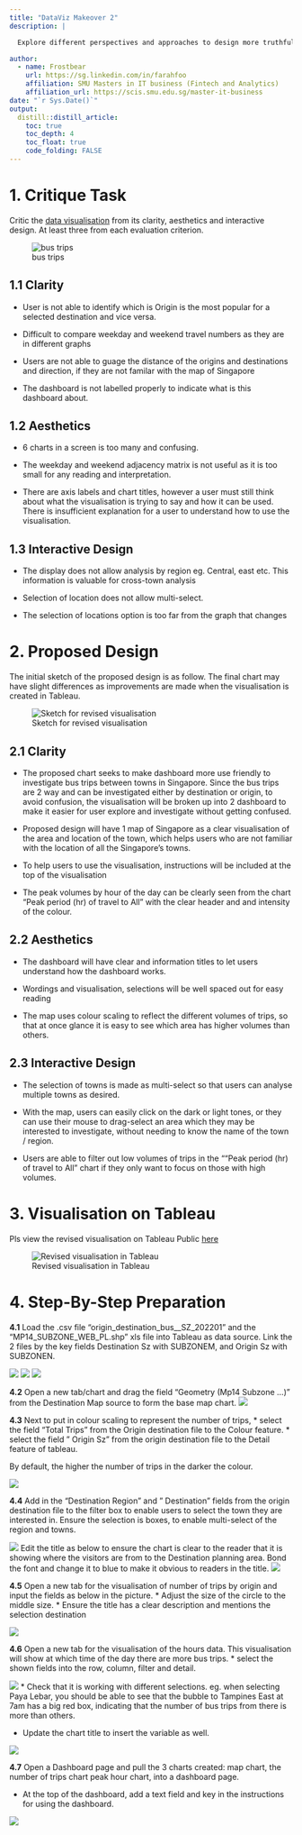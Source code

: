 ```yaml
---
title: "DataViz Makeover 2"
description: |

  Explore different perspectives and approaches to design more truthful and enlightening data visualisation to reveal inter- and intra-zonal public bus flows at the planning sub-zone level of January 2022.

author:
  - name: Frostbear 
    url: https://sg.linkedin.com/in/farahfoo
    affiliation: SMU Masters in IT business (Fintech and Analytics)
    affiliation_url: https://scis.smu.edu.sg/master-it-business
date: "`r Sys.Date()`"
output: 
  distill::distill_article:
    toc: true
    toc_depth: 4
    toc_float: true
    code_folding: FALSE
---
```


# 1. Critique Task

Critic the [data visualisation](https://public.tableau.com/app/profile/tskam/viz/prototype1_16468762782120/Dashboard1) from its clarity, aesthetics and interactive design. At least three from each evaluation criterion.

![bus trips](C:/farahfoo/VA/Pictures/dataviz2critique.PNG)

## 1.1 Clarity

* User is not able to identify which is Origin is the most popular for a selected destination and vice versa.  

* Difficult to compare weekday and weekend travel numbers as they are in different graphs

* Users are not able to guage the distance of the origins and destinations and direction, if they are not familar with the map of Singapore

* The dashboard is not labelled properly to indicate what is this dashboard about.


## 1.2 Aesthetics

* 6 charts in a screen is too many and confusing.

* The weekday and weekend adjacency matrix is not useful as it is too small for any reading and interpretation.

* There are axis labels and chart titles, however a user must still think about what the visualisation is trying to say and how it can be used. There is insufficient explanation for a user to understand how to use the visualisation.


## 1.3 Interactive Design

* The display does not allow analysis by region eg. Central, east etc. This information is valuable for cross-town analysis

* Selection of location does not allow multi-select.

* The selection of locations option is too far from the graph that changes


# 2. Proposed Design

The initial sketch of the proposed design is as follow. The final chart may have slight differences as improvements are made when the visualisation is created in Tableau.

![Sketch for revised visualisation](C:/farahfoo/VA/DataViz_Makeover/DataViz2 pictures/chart sketch.jpg)


## 2.1 Clarity

* The proposed chart seeks to make dashboard more use friendly to investigate bus trips between towns in Singapore. Since the bus trips are 2 way and can be investigated either by destination or origin, to avoid confusion, the visualisation will be broken up into 2 dashboard to make it easier for user explore and investigate without getting confused.

* Proposed design will have 1 map of Singapore as a clear visualisation of the area and location of the town, which helps users who are not familiar with the location of all the Singapore's towns.

* To help users to use the visualisation, instructions will be included at the top of the visualisation

* The peak volumes by hour of the day can be clearly seen from the chart "Peak period (hr) of travel to All" with the clear header and and intensity of the colour.


## 2.2 Aesthetics

* The dashboard will have clear and information titles to let users understand how the dashboard works. 

* Wordings and visualisation, selections will be well spaced out for easy reading

* The map uses colour scaling to reflect the different volumes of trips, so that at once glance it is easy to see which area has higher volumes than others.


## 2.3 Interactive Design

* The selection of towns is made as multi-select so that users can analyse multiple towns as desired. 

* With the map, users can easily click on the dark or light tones, or they can use their mouse to drag-select an area which they may be interested to investigate, without needing to know the name of the town / region.

* Users are able to filter out low volumes of trips in the ""Peak period (hr) of travel to All" chart if they only want to focus on those with high volumes.

# 3. Visualisation on Tableau

Pls view the revised visualisation on Tableau Public [here](https://public.tableau.com/app/profile/frostbear/viz/SingaporeBustripsAnalysis/OriginDashboard?publish=yes)

![Revised visualisation in Tableau](C:/farahfoo/VA/DataViz_Makeover/DataViz2 pictures/revised visualisation.png)

# 4. Step-By-Step Preparation

**4.1** Load the .csv file "origin_destination_bus__SZ_202201" and the "MP14_SUBZONE_WEB_PL.shp" xls file into Tableau as data source. Link the 2 files by the key fields Destination Sz with SUBZONEM, and Origin Sz with SUBZONEN.

![](C:/farahfoo/VA/DataViz_Makeover/DataViz2 pictures/Picture1.png)
![](C:/farahfoo/VA/DataViz_Makeover/DataViz2 pictures/Picture2.png)
![](C:/farahfoo/VA/DataViz_Makeover/DataViz2 pictures/Picture3.png)


**4.2** Open a new tab/chart and drag the field "Geometry (Mp14 Subzone ...)" from the Destination Map source to form the base map chart. 
![](C:/farahfoo/VA/DataViz_Makeover/DataViz2 pictures/Picture4.png)

**4.3** Next to put in colour scaling to represent the number of trips, 
* select the field "Total Trips" from the Origin destination file to the Colour feature. 
* select the field " Origin Sz" from the origin destination file to the Detail feature of tableau. 

By default, the higher the number of trips in the darker the colour. 

![](C:/farahfoo/VA/DataViz_Makeover/DataViz2 pictures/Picture5.png)

**4.4** Add in the "Destination Region" and " Destination" fields from the origin destination file to the filter box to enable users to select the town they are interested in. Ensure the selection is boxes, to enable multi-select of the region and towns. 

![](C:/farahfoo/VA/DataViz_Makeover/DataViz2 pictures/Picture6.png)
Edit the title as below to ensure the chart is clear to the reader that it is showing where the visitors are from to the Destination planning area. Bond the <Destination PA> font and change it to blue to make it obvious to readers in the title.
![](C:/farahfoo/VA/DataViz_Makeover/DataViz2 pictures/Picture8.png)

**4.5** Open a new tab for the visualisation of number of trips by origin and input the fields as below in the picture. 
* Adjust the size of the circle to the middle size. 
* Ensure the title has a clear description and mentions the selection destination

![](C:/farahfoo/VA/DataViz_Makeover/DataViz2 pictures/Picture7.png)


**4.6** Open a new tab for the visualisation of the hours data. This visualisation will show at which time of the day there are more bus trips.
* select the shown fields into the row, column, filter and detail.

![](C:/farahfoo/VA/DataViz_Makeover/DataViz2 pictures/Picture9.png)
* Check that it is working with different selections. eg. when selecting Paya Lebar, you should be able to see that the bubble to Tampines East at 7am has a big red box, indicating that the number of bus trips from there is more than others.

* Update the chart title to insert the <Destination PA> variable as well.

![](C:/farahfoo/VA/DataViz_Makeover/DataViz2 pictures/Picture10.png)

**4.7** Open a Dashboard page and pull the 3 charts created: map chart, the number of trips chart peak hour chart, into a dashboard page. 

* At the top of the dashboard, add a text field and key in the instructions for using the dashboard.  

![](C:/farahfoo/VA/DataViz_Makeover/DataViz2 pictures/Picture11.png)

